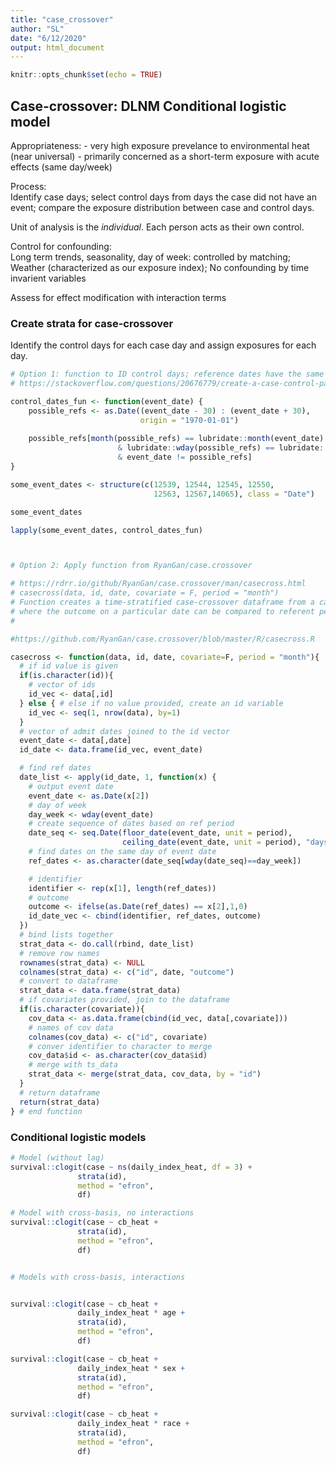 ```yaml
---
title: "case_crossover"
author: "SL"
date: "6/12/2020"
output: html_document
---
```


```r
knitr::opts_chunk$set(echo = TRUE)
```

## Case-crossover: DLNM Conditional logistic model 

Appropriateness: 
- very high exposure prevelance to environmental heat (near universal)
- primarily concerned as a short-term exposure with acute effects (same day/week)  

Process:  
Identify case days; select control days from days the case did not have an event; compare the exposure distribution between case and control days.

Unit of analysis is the *individual*. Each person acts as their own control.  

Control for confounding:  
Long term trends, seasonality, day of week: controlled by matching;
Weather (characterized as our exposure index);
No confounding by time invarient variables  

Assess for effect modification with interaction terms


### Create strata for case-crossover
Identify the control days for each case day and assign exposures for each day.  

```r

# Option 1: function to ID control days; reference dates have the same month and wday as event 
# https://stackoverflow.com/questions/20676779/create-a-case-control-pair-for-time-stratified-case-crossover-design

control_dates_fun <- function(event_date) {
    possible_refs <- as.Date((event_date - 30) : (event_date + 30), 
                             origin = "1970-01-01")
    
    possible_refs[month(possible_refs) == lubridate::month(event_date)
                        & lubridate::wday(possible_refs) == lubridate::wday(event_date)
                        & event_date != possible_refs]
}

some_event_dates <- structure(c(12539, 12544, 12545, 12550, 
                                12563, 12567,14065), class = "Date")

some_event_dates

lapply(some_event_dates, control_dates_fun)



# Option 2: Apply function from RyanGan/case.crossover

# https://rdrr.io/github/RyanGan/case.crossover/man/casecross.html
# casecross(data, id, date, covariate = F, period = "month")
# Function creates a time-stratified case-crossover dataframe from a case-only dataframe 
# where the outcome on a particular date can be compared to referent periods on the same day of the week.
# 

#https://github.com/RyanGan/case.crossover/blob/master/R/casecross.R

casecross <- function(data, id, date, covariate=F, period = "month"){
  # if id value is given
  if(is.character(id)){
    # vector of ids
    id_vec <- data[,id]
  } else { # else if no value provided, create an id variable
    id_vec <- seq(1, nrow(data), by=1)
  }
  # vector of admit dates joined to the id vector
  event_date <- data[,date]
  id_date <- data.frame(id_vec, event_date)

  # find ref dates
  date_list <- apply(id_date, 1, function(x) {
    # output event date
    event_date <- as.Date(x[2])
    # day of week
    day_week <- wday(event_date)
    # create sequence of dates based on ref period
    date_seq <- seq.Date(floor_date(event_date, unit = period),
                         ceiling_date(event_date, unit = period), "days")
    # find dates on the same day of event date
    ref_dates <- as.character(date_seq[wday(date_seq)==day_week])

    # identifier
    identifier <- rep(x[1], length(ref_dates))
    # outcome
    outcome <- ifelse(as.Date(ref_dates) == x[2],1,0)
    id_date_vec <- cbind(identifier, ref_dates, outcome)
  })
  # bind lists together
  strat_data <- do.call(rbind, date_list)
  # remove row names
  rownames(strat_data) <- NULL
  colnames(strat_data) <- c("id", date, "outcome")
  # convert to dataframe
  strat_data <- data.frame(strat_data)
  # if covariates provided, join to the dataframe
  if(is.character(covariate)){
    cov_data <- as.data.frame(cbind(id_vec, data[,covariate]))
    # names of cov data
    colnames(cov_data) <- c("id", covariate)
    # conver identifier to character to merge
    cov_data$id <- as.character(cov_data$id)
    # merge with ts_data
    strat_data <- merge(strat_data, cov_data, by = "id")
  }
  # return dataframe
  return(strat_data)
} # end function

```

### Conditional logistic models  

```r

# Model (without lag)
survival::clogit(case ~ ns(daily_index_heat, df = 3) +  
               strata(id), 
               method = "efron", 
               df) 

# Model with cross-basis, no interactions
survival::clogit(case ~ cb_heat +  
               strata(id), 
               method = "efron", 
               df) 


# Models with cross-basis, interactions


survival::clogit(case ~ cb_heat +
               daily_index_heat * age +      
               strata(id), 
               method = "efron", 
               df)

survival::clogit(case ~ cb_heat +
               daily_index_heat * sex +      
               strata(id), 
               method = "efron", 
               df)

survival::clogit(case ~ cb_heat +
               daily_index_heat * race +      
               strata(id), 
               method = "efron", 
               df)
```
